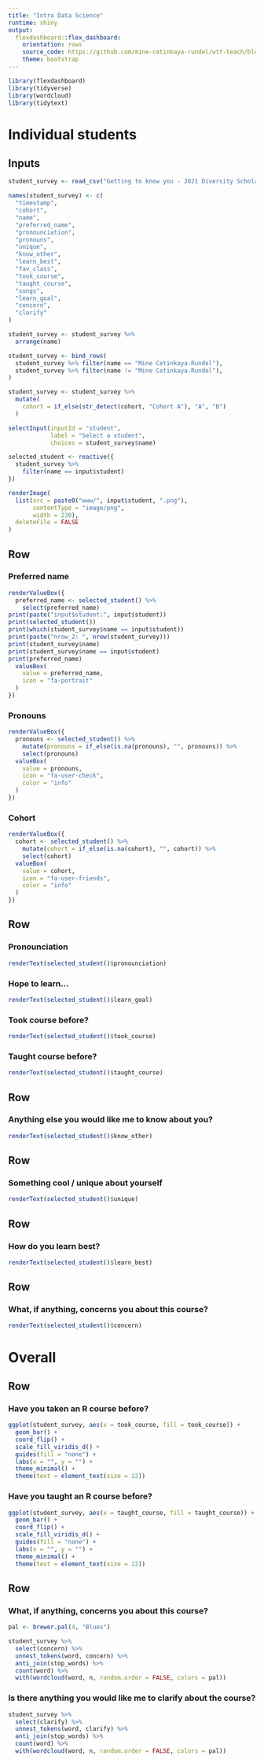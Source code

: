 ```yaml
---
title: "Intro Data Science"
runtime: shiny
output:
  flexdashboard::flex_dashboard:
    orientation: rows
    source_code: https://github.com/mine-cetinkaya-rundel/wtf-teach/blob/master/student-dashboard/student-dashboard.Rmd
    theme: bootstrap
---
```


```r
library(flexdashboard)
library(tidyverse)
library(wordcloud)
library(tidytext)
```

# Individual students

## Inputs {.sidebar}

```r
student_survey <- read_csv("Getting to know you - 2021 Diversity Scholars (Responses) - Form Responses 1.csv")

names(student_survey) <- c(
  "timestamp",
  "cohort", 
  "name",
  "preferred_name",
  "pronounciation",
  "pronouns", 
  "unique",
  "know_other",
  "learn_best",
  "fav_class",
  "took_course",
  "taught_course",
  "songs",
  "learn_goal",
  "concern",
  "clarify"
)

student_survey <- student_survey %>%
  arrange(name)

student_survey <- bind_rows(
  student_survey %>% filter(name == "Mine Cetinkaya-Rundel"),  
  student_survey %>% filter(name != "Mine Cetinkaya-Rundel"),  
)

student_survey <- student_survey %>%
  mutate(
    cohort = if_else(str_detect(cohort, "Cohort A"), "A", "B")
  )
```

```r
selectInput(inputId = "student",
            label = "Select a student",
            choices = student_survey$name)
```

```r
selected_student <- reactive({
  student_survey %>%
    filter(name == input$student)
})
```

```r
renderImage(
  list(src = paste0("www/", input$student, ".png"),
       contentType = "image/png",
       width = 230),
  deleteFile = FALSE
)
```

## Row

### Preferred name {.value-box}

```r

renderValueBox({
  preferred_name <- selected_student() %>%
    select(preferred_name)
print(paste("input$student:", input$student))
print(selected_student())
print(which(student_survey$name == input$student))
print(paste("nrow_2: ", nrow(student_survey)))
print(student_survey$name)
print(student_survey$name == input$student)
print(preferred_name)
  valueBox(
    value = preferred_name,
    icon = "fa-portrait"
  )
})
```

### Pronouns {.value-box}

```r
renderValueBox({
  pronouns <- selected_student() %>%
    mutate(pronouns = if_else(is.na(pronouns), "", pronouns)) %>%
    select(pronouns)
  valueBox(
    value = pronouns,
    icon = "fa-user-check",
    color = "info"
  )
})
```

### Cohort {.value-box}

```r
renderValueBox({
  cohort <- selected_student() %>%
    mutate(cohort = if_else(is.na(cohort), "", cohort)) %>%
    select(cohort)
  valueBox(
    value = cohort,
    icon = "fa-user-friends",
    color = "info"
  )
})
```

## Row

### Pronounciation {data-width="200"}

```r
renderText(selected_student()$pronounciation)
```

### Hope to learn... {data-width="200"}

```r
renderText(selected_student()$learn_goal)
```

### Took course before? {data-width="200"}

```r
renderText(selected_student()$took_course)
```

### Taught course before? {data-width="200"}

```r
renderText(selected_student()$taught_course)
```

## Row

### Anything else you would like me to know about you? {data-width="500"}

```r
renderText(selected_student()$know_other)
```

## Row

### Something cool / unique about yourself {data-width="200"}

```r
renderText(selected_student()$unique)
```

## Row

### How do you learn best? {data-width="500"}

```r
renderText(selected_student()$learn_best)
```

## Row

### What, if anything, concerns you about this course? {data-width="500"}

```r
renderText(selected_student()$concern)
```

# Overall

## Row

### Have you taken an R course before? {data-width="200"}

```r
ggplot(student_survey, aes(x = took_course, fill = took_course)) +
  geom_bar() +
  coord_flip() +
  scale_fill_viridis_d() +
  guides(fill = "none") +
  labs(x = "", y = "") +
  theme_minimal() +
  theme(text = element_text(size = 22))
```

### Have you taught an R course before? {data-width="200"}

```r
ggplot(student_survey, aes(x = taught_course, fill = taught_course)) +
  geom_bar() +
  coord_flip() +
  scale_fill_viridis_d() +
  guides(fill = "none") +
  labs(x = "", y = "") +
  theme_minimal() +
  theme(text = element_text(size = 22))
```

## Row

### What, if anything, concerns you about this course? {data-width="200"}

```r
pal <- brewer.pal(4, "Blues")
```

```r
student_survey %>%
  select(concern) %>%
  unnest_tokens(word, concern) %>%
  anti_join(stop_words) %>%
  count(word) %>%
  with(wordcloud(word, n, random.order = FALSE, colors = pal))
```

### Is there anything you would like me to clarify about the course? {data-width="200"}

```r
student_survey %>%
  select(clarify) %>%
  unnest_tokens(word, clarify) %>%
  anti_join(stop_words) %>%
  count(word) %>%
  with(wordcloud(word, n, random.order = FALSE, colors = pal))
```
